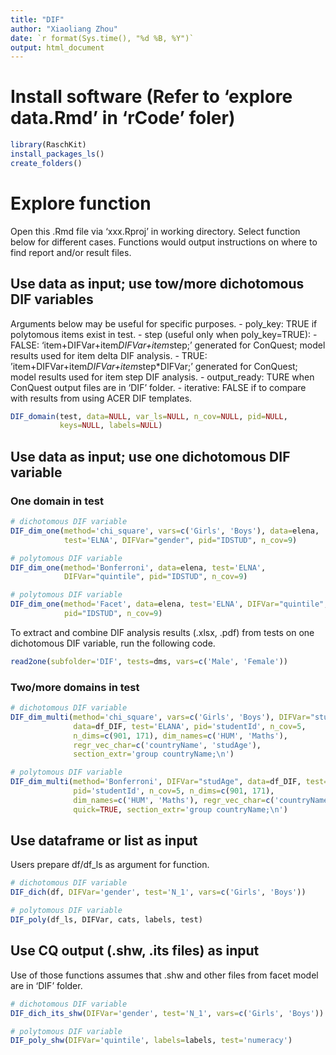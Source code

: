 ```yaml
---
title: "DIF"
author: "Xiaoliang Zhou"
date: `r format(Sys.time(), "%d %B, %Y")`
output: html_document
---
```


# Install software (Refer to 'explore data.Rmd' in 'rCode' foler)

```r
library(RaschKit)
install_packages_ls()
create_folders() 
```

# Explore function

Open this .Rmd file via 'xxx.Rproj' in working directory.
Select function below for different cases. Functions would output instructions 
on where to find report and/or result files.

## Use data as input; use tow/more dichotomous DIF variables

Arguments below may be useful for specific purposes.
- poly_key: TRUE if polytomous items exist in test.
- step (useful only when poly_key=TRUE):
  - FALSE: 'item+DIFVar+item*DIFVar+item*step;' generated for ConQuest;
    model results used for item delta DIF analysis.
  - TRUE: 'item+DIFVar+item*DIFVar+item*step*DIFVar;' generated for ConQuest;
    model results used for item step DIF analysis.
- output_ready: TURE when ConQuest output files are in 'DIF' folder.
- iterative: FALSE if to compare with results from using ACER DIF templates.

```r
DIF_domain(test, data=NULL, var_ls=NULL, n_cov=NULL, pid=NULL,
           keys=NULL, labels=NULL)
```

## Use data as input; use one dichotomous DIF variable

### One domain in test

```r
# dichotomous DIF variable
DIF_dim_one(method='chi_square', vars=c('Girls', 'Boys'), data=elena, 
            test='ELNA', DIFVar="gender", pid="IDSTUD", n_cov=9)

# polytomous DIF variable
DIF_dim_one(method='Bonferroni', data=elena, test='ELNA', 
            DIFVar="quintile", pid="IDSTUD", n_cov=9)

# polytomous DIF variable
DIF_dim_one(method='Facet', data=elena, test='ELNA', DIFVar="quintile", 
            pid="IDSTUD", n_cov=9)
```

To extract and combine DIF analysis results (.xlsx, .pdf) from tests on one 
dichotomous DIF variable, run the following code.

```r
read2one(subfolder='DIF', tests=dms, vars=c('Male', 'Female'))
```

### Two/more domains in test

```r
# dichotomous DIF variable
DIF_dim_multi(method='chi_square', vars=c('Girls', 'Boys'), DIFVar="studGender", 
              data=df_DIF, test='ELANA', pid='studentId', n_cov=5,
              n_dims=c(901, 171), dim_names=c('HUM', 'Maths'), 
              regr_vec_char=c('countryName', 'studAge'), 
              section_extr='group countryName;\n')

# polytomous DIF variable
DIF_dim_multi(method='Bonferroni', DIFVar="studAge", data=df_DIF, test='ELANA', 
              pid='studentId', n_cov=5, n_dims=c(901, 171), 
              dim_names=c('HUM', 'Maths'), regr_vec_char=c('countryName', 'studGender'), 
              quick=TRUE, section_extr='group countryName;\n')
```

## Use dataframe or list as input

Users prepare df/df_ls as argument for function.

```r
# dichotomous DIF variable
DIF_dich(df, DIFVar='gender', test='N_1', vars=c('Girls', 'Boys'))

# polytomous DIF variable
DIF_poly(df_ls, DIFVar, cats, labels, test)
```

## Use CQ output (.shw, .its files) as input

Use of those functions assumes that .shw and other files from facet model are in 'DIF' folder.

```r
# dichotomous DIF variable
DIF_dich_its_shw(DIFVar='gender', test='N_1', vars=c('Girls', 'Boys'))

# polytomous DIF variable
DIF_poly_shw(DIFVar='quintile', labels=labels, test='numeracy')
```